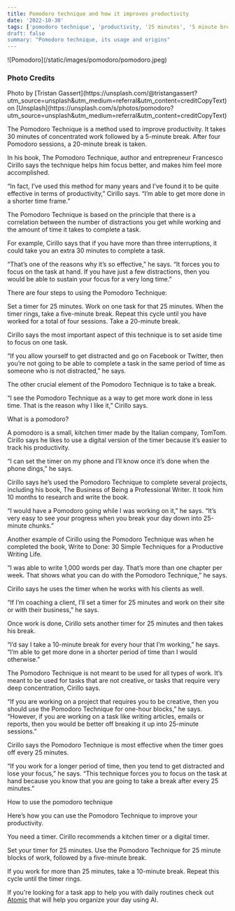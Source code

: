 ```yaml
---
title: Pomodoro technique and how it improves productivity
date: '2022-10-30'
tags: ['pomodoro technique', 'productivity, '25 minutes', '5 minute break']
draft: false
summary: "Pomodoro technique, its usage and origins"
---
```


<div className="my-1 w-full overflow-hidden">
    ![Pomodoro](/static/images/pomodoro/pomodoro.jpeg)
</div>

### Photo Credits
<div>
  Photo by [Tristan Gassert](https://unsplash.com/@tristangassert?utm_source=unsplash&utm_medium=referral&utm_content=creditCopyText)
  on
  [Unsplash](https://unsplash.com/s/photos/pomodoro?utm_source=unsplash&utm_medium=referral&utm_content=creditCopyText)
</div>

The Pomodoro Technique is a method used to improve productivity. It takes 30 minutes of concentrated work followed by a 5-minute break. After four Pomodoro sessions, a 20-minute break is taken.

In his book, The Pomodoro Technique, author and entrepreneur Francesco Cirillo says the technique helps him focus better, and makes him feel more accomplished.

“In fact, I’ve used this method for many years and I’ve found it to be quite effective in terms of productivity,” Cirillo says. “I’m able to get more done in a shorter time frame.”

The Pomodoro Technique is based on the principle that there is a correlation between the number of distractions you get while working and the amount of time it takes to complete a task.

For example, Cirillo says that if you have more than three interruptions, it could take you an extra 30 minutes to complete a task.

“That’s one of the reasons why it’s so effective,” he says. “It forces you to focus on the task at hand. If you have just a few distractions, then you would be able to sustain your focus for a very long time.”

There are four steps to using the Pomodoro Technique:

Set a timer for 25 minutes. Work on one task for that 25 minutes. When the timer rings, take a five-minute break. Repeat this cycle until you have worked for a total of four sessions. Take a 20-minute break.

Cirillo says the most important aspect of this technique is to set aside time to focus on one task.

“If you allow yourself to get distracted and go on Facebook or Twitter, then you’re not going to be able to complete a task in the same period of time as someone who is not distracted,” he says.

The other crucial element of the Pomodoro Technique is to take a break.

“I see the Pomodoro Technique as a way to get more work done in less time. That is the reason why I like it,” Cirillo says.

What is a pomodoro?

A pomodoro is a small, kitchen timer made by the Italian company, TomTom. Cirillo says he likes to use a digital version of the timer because it’s easier to track his productivity.

“I can set the timer on my phone and I’ll know once it’s done when the phone dings,” he says.

Cirillo says he’s used the Pomodoro Technique to complete several projects, including his book, The Business of Being a Professional Writer. It took him 10 months to research and write the book.

“I would have a Pomodoro going while I was working on it,” he says. “It’s very easy to see your progress when you break your day down into 25-minute chunks.”

Another example of Cirillo using the Pomodoro Technique was when he completed the book, Write to Done: 30 Simple Techniques for a Productive Writing Life.

“I was able to write 1,000 words per day. That’s more than one chapter per week. That shows what you can do with the Pomodoro Technique,” he says.

Cirillo says he uses the timer when he works with his clients as well.

“If I’m coaching a client, I’ll set a timer for 25 minutes and work on their site or with their business,” he says.

Once work is done, Cirillo sets another timer for 25 minutes and then takes his break.

“I’d say I take a 10-minute break for every hour that I’m working,” he says. “I’m able to get more done in a shorter period of time than I would otherwise.”

The Pomodoro Technique is not meant to be used for all types of work. It’s meant to be used for tasks that are not creative, or tasks that require very deep concentration, Cirillo says.

“If you are working on a project that requires you to be creative, then you should use the Pomodoro Technique for one-hour blocks,” he says. “However, if you are working on a task like writing articles, emails or reports, then you would be better off breaking it up into 25-minute sessions.”

Cirillo says the Pomodoro Technique is most effective when the timer goes off every 25 minutes.

“If you work for a longer period of time, then you tend to get distracted and lose your focus,” he says. “This technique forces you to focus on the task at hand because you know that you are going to take a break after every 25 minutes.”

How to use the pomodoro technique

Here’s how you can use the Pomodoro Technique to improve your productivity.

You need a timer. Cirillo recommends a kitchen timer or a digital timer.

Set your timer for 25 minutes. Use the Pomodoro Technique for 25 minute blocks of work, followed by a five-minute break.

If you work for more than 25 minutes, take a 10-minute break. Repeat this cycle until the timer rings.

If you're looking for a task app to help you with daily routines check out [Atomic](https://atomiclife.app) that will help you organize your day using AI.
